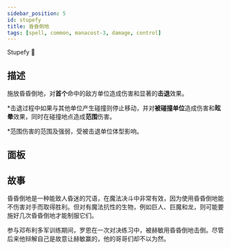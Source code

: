 ```yaml
---
sidebar_position: 5
id: stupefy
title: 昏昏倒地
tags: [spell, common, manacost-3, damage, control]
---
```


Stupefy 🎱

<!--truncate-->



<CardBasics cardKey={id}/>


## 描述

施放昏昏倒地，对**首个**命中的敌方单位造成伤害和显著的**击退**效果。

*击退过程中如果与其他单位产生碰撞则停止移动，并对**被碰撞单位**造成伤害和**眩晕**效果，同时在碰撞地点造成**范围**伤害。

*范围伤害的范围及强弱，受被击退单位体型影响。

[^其他单位]: 其他敌方单位

[^被碰撞单位]: 碰撞地点范围内全部单位

## 面板


<LevelComponent/>


<CardDynamicTable cardKey={id}/>


<CardComplexTable cardKey={id}/>





## 故事

昏昏倒地是一种能致人昏迷的咒语，在魔法决斗中非常有效，因为使用昏昏倒地能不伤害对手而取得胜利。但对有魔法抗性的生物，例如巨人、巨魔和龙，则可能要施好几次昏昏倒地才能制服它们。

参与邓布利多军训练期间，罗恩在一次对决练习中，被赫敏用昏昏倒地击倒。尽管后来他辩解自己是故意让赫敏赢的，他的哥哥们却不以为然。